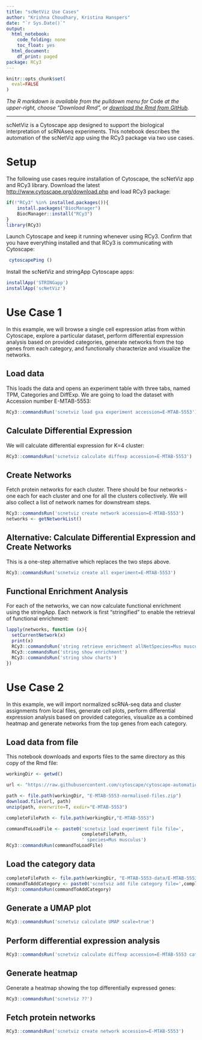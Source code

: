 ```yaml
---
title: "scNetViz Use Cases"
author: "Krishna Choudhary, Kristina Hanspers"
date: "`r Sys.Date()`"
output:
  html_notebook:
    code_folding: none
    toc_float: yes
  html_document:
    df_print: paged
package: RCy3
---
```

```r
knitr::opts_chunk$set(
  eval=FALSE
)
```
*The R markdown is available from the pulldown menu for* Code *at the upper-right, choose "Download Rmd", or [download the Rmd from GitHub](https://raw.githubusercontent.com/cytoscape/cytoscape-automation/master/for-scripters/R/notebooks/scNetViz-Use-Cases.Rmd).*

<hr />
scNetViz is a Cytoscape app designed to support the biological interpretation of scRNAseq experiments. This notebook describes the automation of the scNetViz app using the RCy3 package via two use cases.

# Setup

The following use cases require installation of Cytoscape, the scNetViz app and RCy3 library. Download the latest [http://www.cytoscape.org/download.php](Cytoscape) and load RCy3 package: 
```r
if(!"RCy3" %in% installed.packages()){
    install.packages("BiocManager")
    BiocManager::install("RCy3")
}
library(RCy3)
```

Launch Cytoscape and keep it running whenever using RCy3. Confirm that you have everything installed and that RCy3 is communicating with Cytoscape:
```r
 cytoscapePing ()
```

Install the scNetViz and stringApp Cytoscape apps:
```r
installApp('STRINGapp')  
installApp('scNetViz')
```

# Use Case 1
In this example, we will browse a single cell expression atlas from within Cytoscape, explore a particular dataset, perform differential expression analysis based on provided categories, generate networks from the top genes from each category, and functionally characterize and visualize the networks. 

## Load data
This loads the data and opens an experiment table with three tabs, named TPM, Categories and DiffExp. We are going to load the dataset with Accession number E-MTAB-5553:
```r
RCy3::commandsRun('scnetviz load gxa experiment accession=E-MTAB-5553')
```

## Calculate Differential Expression
We will calculate differential expression for K=4 cluster: 
```r
RCy3::commandsRun('scnetviz calculate diffexp accession=E-MTAB-5553')
```

## Create Networks
Fetch protein networks for each cluster. There should be four networks - one each for each cluster and one for all the clusters collectively. We will also collect a list of network names for downstream steps. 
```r
RCy3::commandsRun('scnetviz create network accession=E-MTAB-5553')
networks <- getNetworkList()
```

## Alternative: Calculate Differential Expression and Create Networks
This is a one-step alternative which replaces the two steps above.
```r
RCy3::commandsRun('scnetviz create all experiment=E-MTAB-5553')
```

## Functional Enrichment Analysis
For each of the networks, we can now calculate functional enrichment using the stringApp. Each network is first "stringified" to enable the retrieval of functional enrichment: 
```r
lapply(networks, function (x){
  setCurrentNetwork(x)
  print(x)
  RCy3::commandsRun('string retrieve enrichment allNetSpecies=Mus musculus')
  RCy3::commandsRun('string show enrichment')
  RCy3::commandsRun('string show charts')
})
```

# Use Case 2

In this example, we will import normalized scRNA-seq data and cluster assignments from local files, generate cell plots, perform differential expression analysis based on provided categories, visualize as a combined heatmap and generate networks from the top genes from each category.

## Load data from file

This notebook downloads and exports files to the same directory as this copy of the Rmd file:
```r
workingDir <- getwd()
```

```r
url <- "https://raw.githubusercontent.com/cytoscape/cytoscape-automation/master/for-scripters/R/notebooks/scNetViz/E-MTAB-5553-normalised-files.zip"

path <- file.path(workingDir, "E-MTAB-5553-normalised-files.zip")
download.file(url, path)
unzip(path, overwrite=T, exdir="E-MTAB-5553")

completeFilePath <- file.path(workingDir,"E-MTAB-5553")

commandToLoadFile <- paste0('scnetviz load experiment file file=',
                            completeFilePath,
                            ' species=Mus musculus')
RCy3::commandsRun(commandToLoadFile)
```

## Load the category data
```r
completeFilePath <- file.path(workingDir, "E-MTAB-5553-data/E-MTAB-5553.clusters.tsv")
commandToAddCategory <- paste0('scnetviz add file category file=',completeFilePath)
RCy3::commandsRun(commandToAddCategory)
```

## Generate a UMAP plot
```r
RCy3::commandsRun('scnetviz calculate UMAP scale=true')
```

## Perform differential expression analysis
```r
RCy3::commandsRun('scnetviz calculate diffexp accession=E-MTAB-5553 categoryRow=3')
```

## Generate heatmap
Generate a heatmap showing the top differentially expressed genes:
```r
RCy3::commandsRun('scnetviz ??')
```

## Fetch protein networks
```r
RCy3::commandsRun('scnetviz create network accession=E-MTAB-5553')
```






